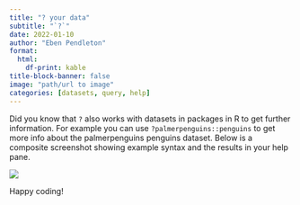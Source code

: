 ```yaml
---
title: "? your data"
subtitle: "`?`"
date: 2022-01-10
author: "Eben Pendleton"
format:
  html:
    df-print: kable
title-block-banner: false
image: "path/url to image"
categories: [datasets, query, help]
---
```


Did you know that `?` also works with datasets in packages in R to get further information. For example you can use `?palmerpenguins::penguins` to get more info about the palmerpenguins penguins dataset. Below is a composite screenshot showing example syntax and the results in your help pane.

![](images/question.png)

Happy coding!
